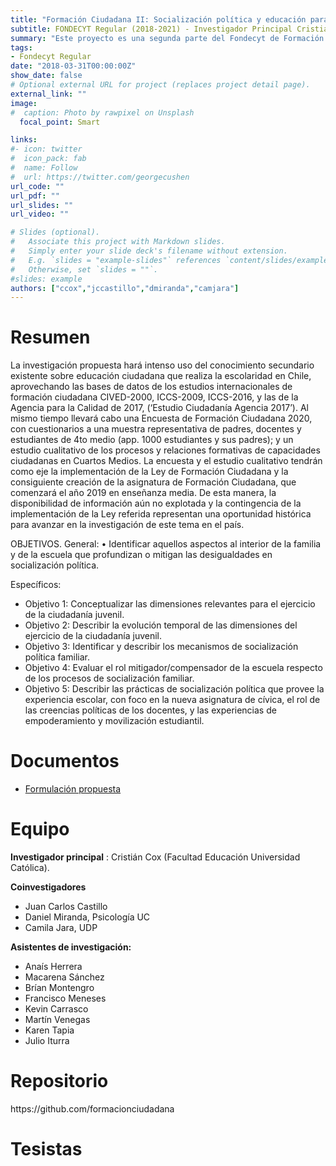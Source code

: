 ```yaml
---
title: "Formación Ciudadana II: Socialización política y educación para la ciudadanía - El rol de la familia y de la escuela. "
subtitle: FONDECYT Regular (2018-2021) - Investigador Principal Cristián Cox
summary: "Este proyecto es una segunda parte del Fondecyt de Formación Ciudadana (I), también junto a Cristián Cox (Investigador Principal) y Daniel Miranda, y se suma Camila Jara. Se desarrollauna Encuesta Panel de Formación Ciudadana (PACES), con cuestionarios a una muestra representativa de padres, docentes y estudiantes de enseñanza media"
tags:
- Fondecyt Regular 
date: "2018-03-31T00:00:00Z"
show_date: false
# Optional external URL for project (replaces project detail page).
external_link: ""
image:
#  caption: Photo by rawpixel on Unsplash
  focal_point: Smart

links:
#- icon: twitter
#  icon_pack: fab
#  name: Follow
#  url: https://twitter.com/georgecushen
url_code: ""
url_pdf: ""
url_slides: ""
url_video: ""

# Slides (optional).
#   Associate this project with Markdown slides.
#   Simply enter your slide deck's filename without extension.
#   E.g. `slides = "example-slides"` references `content/slides/example-slides.md`.
#   Otherwise, set `slides = ""`.
#slides: example
authors: ["ccox","jccastillo","dmiranda","camjara"]
---
```

# Resumen

La investigación propuesta hará intenso uso del conocimiento secundario existente sobre educación ciudadana que realiza la escolaridad en Chile, aprovechando las bases de datos de los estudios internacionales de formación ciudadana CIVED-2000, ICCS-2009, ICCS-2016, y las de la Agencia para la Calidad de 2017, (‘Estudio Ciudadanía Agencia 2017’). Al mismo tiempo llevará cabo una Encuesta de Formación Ciudadana 2020, con cuestionarios a una muestra representativa de padres, docentes y estudiantes de 4to medio (app. 1000 estudiantes y sus padres); y un estudio cualitativo de los procesos y relaciones formativas de capacidades ciudadanas en Cuartos Medios. La encuesta y el estudio cualitativo tendrán como eje la implementación de la Ley de Formación Ciudadana y la consiguiente creación de la asignatura de Formación Ciudadana, que comenzará el año 2019 en enseñanza media. De esta manera, la disponibilidad de información aún no explotada y la contingencia de la implementación de la Ley referida representan una oportunidad histórica para avanzar en la investigación de este tema en el país.

OBJETIVOS.
General:
• Identificar aquellos aspectos al interior de la familia y de la escuela que profundizan o mitigan las desigualdades en socialización política.

Específicos:

- Objetivo 1: Conceptualizar las dimensiones relevantes para el ejercicio de la ciudadanía juvenil.
- Objetivo 2: Describir la evolución temporal de las dimensiones del ejercicio de la ciudadanía juvenil.
- Objetivo 3: Identificar y describir los mecanismos de socialización política familiar.
- Objetivo 4: Evaluar el rol mitigador/compensador de la escuela respecto de los procesos de
socialización familiar.
- Objetivo 5: Describir las prácticas de socialización política que provee la experiencia escolar, con foco
en la nueva asignatura de cívica, el rol de las creencias políticas de los docentes, y las experiencias
de empoderamiento y movilización estudiantil.




# Documentos

- [Formulación propuesta](formulacion-ciudadania2.pdf)


# Equipo

**Investigador principal** : Cristián Cox (Facultad Educación Universidad Católica).

**Coinvestigadores**

- Juan Carlos Castillo
- Daniel Miranda, Psicología UC
- Camila Jara, UDP

**Asistentes de investigación:**

- Anaís Herrera
- Macarena Sánchez
- Brían Montengro
- Francisco Meneses
- Kevin Carrasco
- Martín Venegas
- Karen Tapia
- Julio Iturra

# Repositorio

https://github.com/formacionciudadana 

# Tesistas
